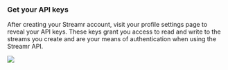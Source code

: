 




### Get your API keys

After creating your Streamr account, visit your <Link to={links.userpages.profile}>profile settings page</Link> to reveal your API keys. These keys grant you access to read and write to the streams you create and are your means of authentication when using the <Link to={links.docs.api}>Streamr API</Link>.

<Link to={`${links.userpages.profile}#api-keys`}>
  <div className={docsStyles.centered}>
    <img src={ApiCredentials} />
  </div>
</Link>
